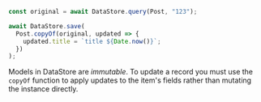 ```js
const original = await DataStore.query(Post, "123");

await DataStore.save(
  Post.copyOf(original, updated => {
    updated.title = `title ${Date.now()}`;
  })
);
```

<Callout>

Models in DataStore are *immutable*. To update a record you must use the `copyOf` function to apply updates to the item's fields rather than mutating the instance directly.

</Callout>
